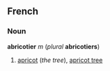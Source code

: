 ==French==
===Noun===
'''abricotier''' ''m'' (''plural'' '''abricotiers''')

#[[apricot]] (''the tree''), [[apricot tree]]